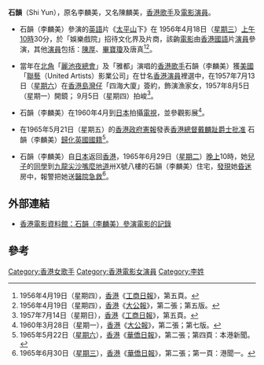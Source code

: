 '''石韻'''（Shi Yun），原名李麟美，又名陳麟美，[[香港|香港]][[歌手|歌手]]及[[電影|電影]][[演員|演員]]。

* 石韻（李麟美）參演的[[英語|英語]]片《[[太平山_(香港)|太平山]]下》在 1956年4月18日（[[星期三|星期三]]）[[上午|上午]][[10時|10時]]30分，於「娛樂戲院」招待文化界及片商，該齣[[電影|電影]]由[[香港|香港]][[國語|國語]]片[[演員|演員]]參演，其他[[演員|演員]]包括：[[陳厚|陳厚]]、[[畢寶瓊|畢寶瓊]]及唐真<ref>1956年4月19日（星期四），[[香港|香港]]《[[工商日報|工商日報]]》，第五頁。</ref><ref>1956年4月19日（星期四），[[香港|香港]]《[[大公報|大公報]]》，第二張；第五版。</ref>。

* 當年在[[北角|北角]]「[[麗池夜總會|麗池夜總會]]」及「雅都」演唱的[[香港|香港]][[歌手|歌手]]石韻（李麟美）獲[[美國|美國]]「[[聯藝|聯藝]]（United Artists）影業公司」在廿名[[香港|香港]][[演員|演員]]裡選中，在1957年7月13日（[[星期六|星期六]]）在[[香港島|香港島]][[灣仔|灣仔]]「四海大廈」簽約，飾演漁家女，1957年8月5日（星期一）開鏡； 9月5日（星期四）拍峻<ref>1957年7月14日（星期日），[[香港|香港]]《[[工商日報|工商日報]]》，第五頁。</ref>。

* 石韻（李麟美）在1960年4月到[[日本|日本]]拍攝[[電視|電視]]，並參觀影展<ref>1960年3月28日（星期一），[[香港|香港]]《[[大公報|大公報]]》，第二張；第七版。</ref>。

* 在1965年5月21日（星期五）的[[香港政府憲報|香港政府憲報]]發表[[香港|香港]][[總督|總督]][[戴麟趾|戴麟趾]][[爵士|爵士]][[批准|批准]] 石韻（李麟美）[[歸化|歸化]][[英國|英國]][[國籍|國籍]]<ref>1965年5月22日（[[星期六|星期六]]），[[香港|香港]]《[[華僑日報|華僑日報]]》，第二張；第四頁：本港新聞。</ref>。

* 石韻（李麟美）自[[日本|日本]]返回[[香港|香港]]，1965年6月29日（[[星期二|星期二]]）[[晚上|晚上]]10時，她[[兒子|兒子]]的[[同學|同學]]到[[九龍|九龍]][[尖沙嘴|尖沙嘴]][[麼地道|麼地道]]卅X號八樓的石韻（李麟美）住宅，[[發現|發現]]她[[昏迷|昏迷]]房中，報警把她送[[醫院|醫院]][[急救|急救]]<ref>1965年6月30日（[[星期三|星期三]]），[[香港|香港]]《[[華僑日報|華僑日報]]》，第二張；第一頁：港聞一。</ref>。

== 外部連結 ==
* [http://ipac.hkfa.lcsd.gov.hk/ipac20/ipac.jsp?session=12N1I5105883D.3089&profile=hkfa&uri=link=3100036@!68817@!3100024@!3100036&aspect=basic_search&menu=search&ri=2&source=192.168.110.61@!horizon&term=%E7%9F%B3%E9%9F%BB%2C&index=NAMEBRP 香港電影資料館：石韻（李麟美）參演電影的記錄]{{Dead link|date=2018年6月 |bot=InternetArchiveBot |fix-attempted=no }}

== 參考 ==
{{Reflist}}

[[Category:香港女歌手|Category:香港女歌手]]
[[Category:香港電影女演員|Category:香港電影女演員]]
[[Category:李姓|Category:李姓]]